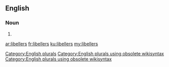 ==English==

===Noun===
{{head|en}}

# {{plural of|libeller}}

[[Category:English plurals]][[Category:English plurals using obsolete wikisyntax]][[Category:English plurals using obsolete wikisyntax]]

[[ar:libellers]]
[[fr:libellers]]
[[ku:libellers]]
[[my:libellers]]